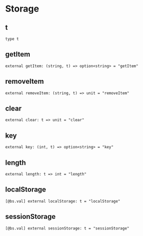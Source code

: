 # Storage

## t

```re prelude sig
type t
```

## getItem

```re sig
external getItem: (string, t) => option<string> = "getItem"
```

## removeItem

```re sig
external removeItem: (string, t) => unit = "removeItem"
```

## clear

```re sig
external clear: t => unit = "clear"
```

## key

```re sig
external key: (int, t) => option<string> = "key"
```

## length

```re sig
external length: t => int = "length"
```

## localStorage

```re sig
[@bs.val] external localStorage: t = "localStorage"
```

## sessionStorage

```re sig
[@bs.val] external sessionStorage: t = "sessionStorage"
```
